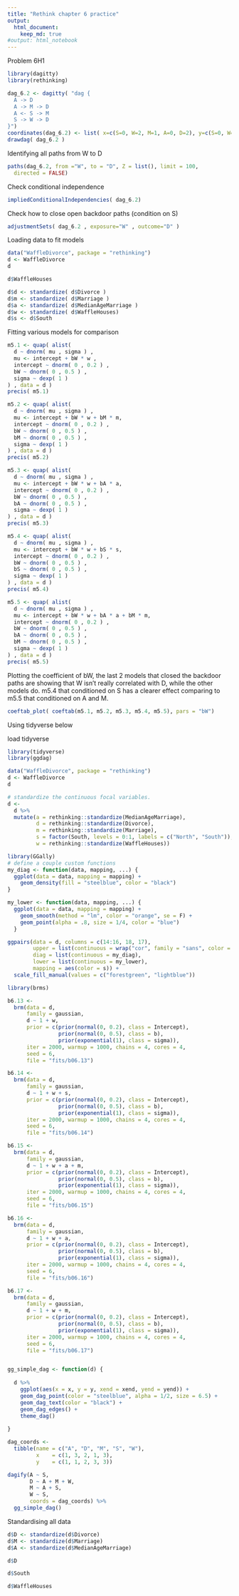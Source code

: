 ```yaml
---
title: "Rethink chapter 6 practice"
output: 
  html_document:
    keep_md: true
#output: html_notebook
---
```


Problem 6H1

```r
library(dagitty)
library(rethinking)

dag_6.2 <- dagitty( "dag {
  A -> D
  A -> M -> D
  A <- S -> M
  S -> W -> D
}")
coordinates(dag_6.2) <- list( x=c(S=0, W=2, M=1, A=0, D=2), y=c(S=0, W=0, M=1, A=2, D=2))
drawdag( dag_6.2 )
```

Identifying all paths from W to D
```r
paths(dag_6.2, from ="W", to = "D", Z = list(), limit = 100,
  directed = FALSE)
```

Check conditional independence
```r
impliedConditionalIndependencies( dag_6.2)
```

Check how to close open backdoor paths (condition on S)
```r
adjustmentSets( dag_6.2 , exposure="W" , outcome="D" )
```

Loading data to fit models
```r
data("WaffleDivorce", package = "rethinking")
d <- WaffleDivorce
d
```
```r
d$WaffleHouses
```


```r
d$d <- standardize( d$Divorce )
d$m <- standardize( d$Marriage )
d$a <- standardize( d$MedianAgeMarriage )
d$w <- standardize( d$WaffleHouses)
d$s <- d$South
```

Fitting various models for comparison
```r
m5.1 <- quap( alist(
  d ~ dnorm( mu , sigma ) , 
  mu <- intercept + bW * w ,
  intercept ~ dnorm( 0 , 0.2 ) , 
  bW ~ dnorm( 0 , 0.5 ) , 
  sigma ~ dexp( 1 )
) , data = d )
precis( m5.1)
```

```r
m5.2 <- quap( alist(
  d ~ dnorm( mu , sigma ) , 
  mu <- intercept + bW * w + bM * m,
  intercept ~ dnorm( 0 , 0.2 ) , 
  bW ~ dnorm( 0 , 0.5 ) , 
  bM ~ dnorm( 0 , 0.5 ) , 
  sigma ~ dexp( 1 )
) , data = d )
precis( m5.2)
```

```r
m5.3 <- quap( alist(
  d ~ dnorm( mu , sigma ) , 
  mu <- intercept + bW * w + bA * a,
  intercept ~ dnorm( 0 , 0.2 ) , 
  bW ~ dnorm( 0 , 0.5 ) , 
  bA ~ dnorm( 0 , 0.5 ) , 
  sigma ~ dexp( 1 )
) , data = d )
precis( m5.3)
```

```r
m5.4 <- quap( alist(
  d ~ dnorm( mu , sigma ) , 
  mu <- intercept + bW * w + bS * s,
  intercept ~ dnorm( 0 , 0.2 ) , 
  bW ~ dnorm( 0 , 0.5 ) , 
  bS ~ dnorm( 0 , 0.5 ) , 
  sigma ~ dexp( 1 )
) , data = d )
precis( m5.4)
```

```r
m5.5 <- quap( alist(
  d ~ dnorm( mu , sigma ) , 
  mu <- intercept + bW * w + bA * a + bM * m,
  intercept ~ dnorm( 0 , 0.2 ) , 
  bW ~ dnorm( 0 , 0.5 ) , 
  bA ~ dnorm( 0 , 0.5 ) , 
  bM ~ dnorm( 0 , 0.5 ) , 
  sigma ~ dexp( 1 )
) , data = d )
precis( m5.5)
```

Plotting the coefficient of bW, the last 2 models that closed the backdoor paths are showing that W isn't really correlated with D, while the other models do. m5.4 that conditioned on S has a clearer effect comparing to m5.5 that conditioned on A and M. 
```r
coeftab_plot( coeftab(m5.1, m5.2, m5.3, m5.4, m5.5), pars = "bW")
```





Using tidyverse below

load tidyverse
```r
library(tidyverse)
library(ggdag)
```

```r
data("WaffleDivorce", package = "rethinking")
d <- WaffleDivorce
d
```

```r
# standardize the continuous focal variables.
d <-
  d %>% 
  mutate(a = rethinking::standardize(MedianAgeMarriage),
         d = rethinking::standardize(Divorce),
         m = rethinking::standardize(Marriage),
         s = factor(South, levels = 0:1, labels = c("North", "South")),
         w = rethinking::standardize(WaffleHouses))

```

```r
library(GGally)
# define a couple custom functions
my_diag <- function(data, mapping, ...) {
  ggplot(data = data, mapping = mapping) + 
    geom_density(fill = "steelblue", color = "black")
}

my_lower <- function(data, mapping, ...) {
  ggplot(data = data, mapping = mapping) + 
    geom_smooth(method = "lm", color = "orange", se = F) +
    geom_point(alpha = .8, size = 1/4, color = "blue")
  }

ggpairs(data = d, columns = c(14:16, 18, 17),
        upper = list(continuous = wrap("cor", family = "sans", color = "black", size = 3)),
        diag = list(continuous = my_diag),
        lower = list(continuous = my_lower),
        mapping = aes(color = s)) +
  scale_fill_manual(values = c("forestgreen", "lightblue"))
```

```r
library(brms)

b6.13 <- 
  brm(data = d, 
      family = gaussian,
      d ~ 1 + w,
      prior = c(prior(normal(0, 0.2), class = Intercept),
                prior(normal(0, 0.5), class = b),
                prior(exponential(1), class = sigma)),
      iter = 2000, warmup = 1000, chains = 4, cores = 4,
      seed = 6,
      file = "fits/b06.13")

b6.14 <- 
  brm(data = d, 
      family = gaussian,
      d ~ 1 + w + s,
      prior = c(prior(normal(0, 0.2), class = Intercept),
                prior(normal(0, 0.5), class = b),
                prior(exponential(1), class = sigma)),
      iter = 2000, warmup = 1000, chains = 4, cores = 4,
      seed = 6,
      file = "fits/b06.14")

b6.15 <- 
  brm(data = d, 
      family = gaussian,
      d ~ 1 + w + a + m,
      prior = c(prior(normal(0, 0.2), class = Intercept),
                prior(normal(0, 0.5), class = b),
                prior(exponential(1), class = sigma)),
      iter = 2000, warmup = 1000, chains = 4, cores = 4,
      seed = 6,
      file = "fits/b06.15")

b6.16 <- 
  brm(data = d, 
      family = gaussian,
      d ~ 1 + w + a,
      prior = c(prior(normal(0, 0.2), class = Intercept),
                prior(normal(0, 0.5), class = b),
                prior(exponential(1), class = sigma)),
      iter = 2000, warmup = 1000, chains = 4, cores = 4,
      seed = 6,
      file = "fits/b06.16")

b6.17 <- 
  brm(data = d, 
      family = gaussian,
      d ~ 1 + w + m,
      prior = c(prior(normal(0, 0.2), class = Intercept),
                prior(normal(0, 0.5), class = b),
                prior(exponential(1), class = sigma)),
      iter = 2000, warmup = 1000, chains = 4, cores = 4,
      seed = 6,
      file = "fits/b06.17")
```
```r

```


```r

gg_simple_dag <- function(d) {
  
  d %>% 
    ggplot(aes(x = x, y = y, xend = xend, yend = yend)) +
    geom_dag_point(color = "steelblue", alpha = 1/2, size = 6.5) +
    geom_dag_text(color = "black") +
    geom_dag_edges() + 
    theme_dag()
  
}

dag_coords <-
  tibble(name = c("A", "D", "M", "S", "W"),
         x    = c(1, 3, 2, 1, 3),
         y    = c(1, 1, 2, 3, 3))

dagify(A ~ S,
       D ~ A + M + W,
       M ~ A + S,
       W ~ S,
       coords = dag_coords) %>%
  gg_simple_dag()
```

Standardising all data
```r
d$D <- standardize(d$Divorce)
d$M <- standardize(d$Marriage)
d$A <- standardize(d$MedianAgeMarriage)
```

```r
d$D
```

```r
d$South
```
```r
d$WaffleHouses
```

